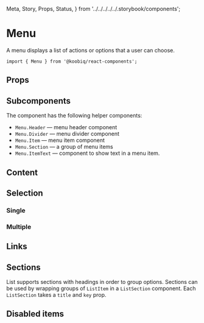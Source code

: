   Meta,
  Story,
  Props,
  Status,
} from '../../../../../.storybook/components';


<Meta of={Stories} />

# Menu

<Status variant="experimental" />

A menu displays a list of actions or options that a user can choose.

```tsx
import { Menu } from '@koobiq/react-components';
```

<Story of={Stories.Base} />

## Props

<Props />

## Subcomponents

The component has the following helper components:

- `Menu.Header` — menu header component
- `Menu.Divider` — menu divider component
- `Menu.Item` — menu item component
- `Menu.Section` — a group of menu items
- `Menu.ItemText` — component to show text in a menu item.

## Content

<Story of={Stories.Content} />

## Selection

### Single

<Story of={Stories.SelectionSingle} />

### Multiple

<Story of={Stories.SelectionMultiple} />

## Links

<Story of={Stories.Links} />

## Sections

List supports sections with headings in order to group options.
Sections can be used by wrapping groups of `ListItem` in a `ListSection` component.
Each `ListSection` takes a `title` and `key` prop.

<Story of={Stories.Sections} />

## Disabled items

<Story of={Stories.DisabledItems} />
